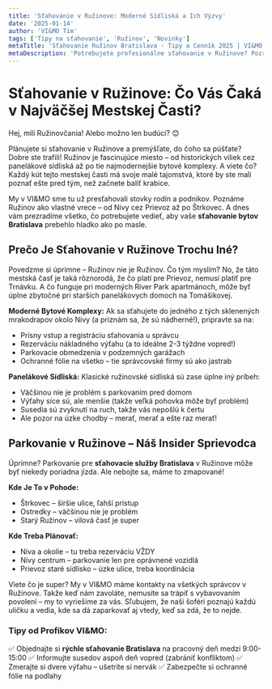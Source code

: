 ```yaml
---
title: 'Sťahovanie v Ružinove: Moderné Sídliská a Ich Výzvy'
date: '2025-01-14'
author: 'VI&MO Tím'
tags: ['Tipy na sťahovanie', 'Ružinov', 'Novinky']
metaTitle: 'Sťahovanie Ružinov Bratislava - Tipy a Cenník 2025 | VI&MO'
metaDescription: 'Potrebujete profesionálne sťahovanie v Ružinove? Pozrite si naše tipy pre moderné sídliská a ceny. VI&MO – váš partner pre bezstresové sťahovanie! ☎️ +421 911 275 755'
---
```


# Sťahovanie v Ružinove: Čo Vás Čaká v Najväčšej Mestskej Časti?

Hej, milí Ružinovčania! Alebo možno len budúci? 😊

Plánujete si sťahovanie v Ružinove a premýšľate, do čoho sa púšťate? Dobre ste trafili! Ružinov je fascinujúce miesto – od historických viliek cez panelákové sídliská až po tie najmodernejšie bytové komplexy. A viete čo? Každý kút tejto mestskej časti má svoje malé tajomstvá, ktoré by ste mali poznať ešte pred tým, než začnete baliť krabice.

My v VI&MO sme tu už presťahovali stovky rodín a podnikov. Poznáme Ružinov ako vlastné vrece – od Nivy cez Prievoz až po Štrkovec. A dnes vám prezradíme všetko, čo potrebujete vedieť, aby vaše **sťahovanie bytov Bratislava** prebehlo hladko ako po masle.

## Prečo Je Sťahovanie v Ružinove Trochu Iné?

Povedzme si úprimne – Ružinov nie je Ružinov. Čo tým myslím? No, že táto mestská časť je taká rôznorodá, že čo platí pre Prievoz, nemusí platiť pre Trnávku. A čo funguje pri moderných River Park apartmánoch, môže byť úplne zbytočné pri starších panelákovych domoch na Tomášikovej.

**Moderné Bytové Komplexy:**
Ak sa sťahujete do jedného z tých sklenených mrakodrapov okolo Nivy (a priznám sa, že sú nádherné!), pripravte sa na:

- Prísny vstup a registráciu sťahovania u správcu
- Rezerváciu nákladného výťahu (a to ideálne 2-3 týždne vopred!)
- Parkovacie obmedzenia v podzemných garážach
- Ochranné fólie na všetko – tie správcovské firmy sú ako jastrab

**Panelákové Sídliská:**
Klasické ružinovské sídliská sú zase úplne iný príbeh:

- Väčšinou nie je problém s parkovaním pred domom
- Výťahy síce sú, ale menšie (takže veľká pohovka môže byť problém)
- Susedia sú zvyknutí na ruch, takže vás nepošlú k čertu
- Ale pozor na úzke chodby – merať, merať a ešte raz merať!

## Parkovanie v Ružinove – Náš Insider Sprievodca

Úprimne? Parkovanie pre **sťahovacie služby Bratislava** v Ružinove môže byť niekedy poriadna jízda. Ale nebojte sa, máme to zmapované!

**Kde Je To v Pohode:**

- Štrkovec – širšie ulice, ľahší prístup
- Ostredky – väčšinou nie je problém
- Starý Ružinov – vilová časť je super

**Kde Treba Plánovať:**

- Niva a okolie – tu treba rezerváciu VŽDY
- Nivy centrum – parkovanie len pre oprávnené vozidlá
- Prievoz staré sídlisko – úzke ulice, treba koordinácia

Viete čo je super? My v VI&MO máme kontakty na všetkých správcov v Ružinove. Takže keď nám zavoláte, nemusíte sa trápiť s vybavovaním povolení – my to vyriešime za vás. Sľubujem, že naši šoféri poznajú každú uličku a vedia, kde sa dá zaparkovať aj vtedy, keď sa zdá, že to nejde.

### Tipy od Profíkov VI&MO:

✅ Objednajte si **rýchle sťahovanie Bratislava** na pracovný deň medzi 9:00-15:00
✅ Informujte susedov aspoň deň vopred (zabrániť konfliktom)
✅ Zmerajte si dvere výťahu – ušetríte si nervák
✅ Zabezpečte si ochranné fólie na podlahy

